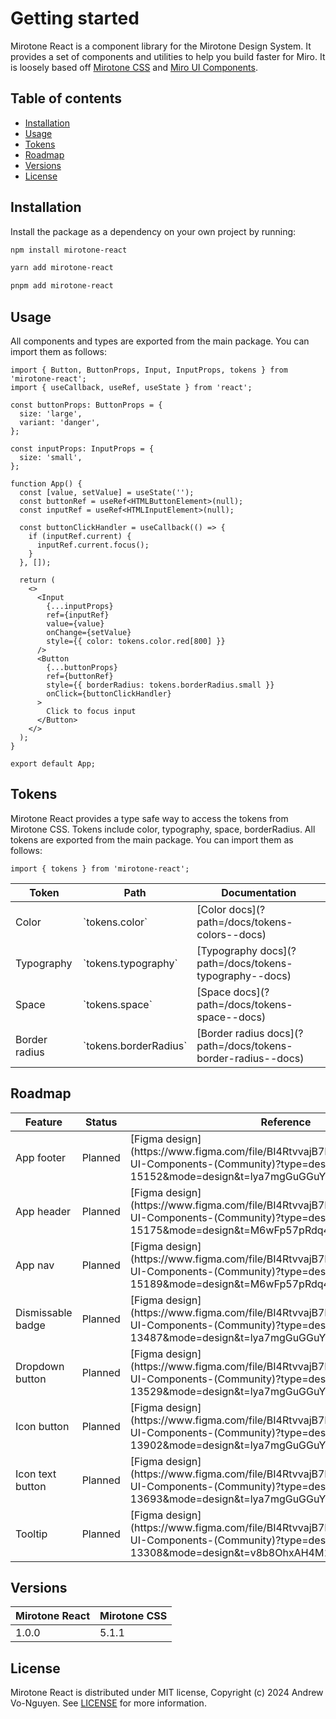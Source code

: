 
<Meta title='Getting started' />

# Getting started

Mirotone React is a component library for the Mirotone Design System. It provides a set of components and utilities to help you build faster for Miro. It is loosely based off [Mirotone CSS](https://www.mirotone.xyz/) and [Miro UI Components](https://www.figma.com/community/file/1125698230201231315/mirotone-ui-components).

## Table of contents

- [Installation](#installation)
- [Usage](#usage)
- [Tokens](#components)
- [Roadmap](#roadmap)
- [Versions](#versions)
- [License](#license)

## Installation

Install the package as a dependency on your own project by running:

```bash
npm install mirotone-react
```

```bash
yarn add mirotone-react
```

```bash
pnpm add mirotone-react
```

## Usage

All components and types are exported from the main package. You can import them as follows:

```tsx
import { Button, ButtonProps, Input, InputProps, tokens } from 'mirotone-react';
import { useCallback, useRef, useState } from 'react';

const buttonProps: ButtonProps = {
  size: 'large',
  variant: 'danger',
};

const inputProps: InputProps = {
  size: 'small',
};

function App() {
  const [value, setValue] = useState('');
  const buttonRef = useRef<HTMLButtonElement>(null);
  const inputRef = useRef<HTMLInputElement>(null);

  const buttonClickHandler = useCallback(() => {
    if (inputRef.current) {
      inputRef.current.focus();
    }
  }, []);

  return (
    <>
      <Input
        {...inputProps}
        ref={inputRef}
        value={value}
        onChange={setValue}
        style={{ color: tokens.color.red[800] }}
      />
      <Button
        {...buttonProps}
        ref={buttonRef}
        style={{ borderRadius: tokens.borderRadius.small }}
        onClick={buttonClickHandler}
      >
        Click to focus input
      </Button>
    </>
  );
}

export default App;
```

## Tokens

Mirotone React provides a type safe way to access the tokens from Mirotone CSS.
Tokens include color, typography, space, borderRadius.
All tokens are exported from the main package. You can import them as follows:

```tsx
import { tokens } from 'mirotone-react';
```

<table>
  <thead>
    <tr>
      <th>Token</th>
      <th>Path</th>
      <th>Documentation</th>
    </tr>
  </thead>
  <tbody>
    <tr>
      <td>Color</td>
      <td>`tokens.color`</td>
      <td>[Color docs](?path=/docs/tokens-colors--docs)</td>
    </tr>
    <tr>
      <td>Typography</td>
      <td>`tokens.typography`</td>
      <td>[Typography docs](?path=/docs/tokens-typography--docs)</td>
    </tr>
    <tr>
      <td>Space</td>
      <td>`tokens.space`</td>
      <td>[Space docs](?path=/docs/tokens-space--docs)</td>
    </tr>
    <tr>
      <td>Border radius</td>
      <td>`tokens.borderRadius`</td>
      <td>[Border radius docs](?path=/docs/tokens-border-radius--docs)</td>
    </tr>
  </tbody>
</table>

## Roadmap

<table>
  <thead>
    <tr>
      <th>Feature</th>
      <th>Status</th>
      <th>Reference</th>
    </tr>
  </thead>
  <tbody>
    <tr>
      <td>App footer</td>
      <td>Planned</td>
      <td>
        [Figma
        design](https://www.figma.com/file/BI4RtvvajB7E3EQHlNTL4I/Mirotone-UI-Components-(Community)?type=design&node-id=3642-15152&mode=design&t=lya7mgGuGGuYILSD-4)
      </td>
    </tr>
    <tr>
      <td>App header</td>
      <td>Planned</td>
      <td>
        [Figma
        design](https://www.figma.com/file/BI4RtvvajB7E3EQHlNTL4I/Mirotone-UI-Components-(Community)?type=design&node-id=3642-15175&mode=design&t=M6wFp57pRdq4g6Te-4)
      </td>
    </tr>
    <tr>
      <td>App nav</td>
      <td>Planned</td>
      <td>
        [Figma
        design](https://www.figma.com/file/BI4RtvvajB7E3EQHlNTL4I/Mirotone-UI-Components-(Community)?type=design&node-id=3642-15189&mode=design&t=M6wFp57pRdq4g6Te-4)
      </td>
    </tr>
    <tr>
      <td>Dismissable badge</td>
      <td>Planned</td>
      <td>
        [Figma
        design](https://www.figma.com/file/BI4RtvvajB7E3EQHlNTL4I/Mirotone-UI-Components-(Community)?type=design&node-id=3642-13487&mode=design&t=lya7mgGuGGuYILSD-4)
      </td>
    </tr>
    <tr>
      <td>Dropdown button</td>
      <td>Planned</td>
      <td>
        [Figma
        design](https://www.figma.com/file/BI4RtvvajB7E3EQHlNTL4I/Mirotone-UI-Components-(Community)?type=design&node-id=3642-13529&mode=design&t=lya7mgGuGGuYILSD-4)
      </td>
    </tr>
    <tr>
      <td>Icon button</td>
      <td>Planned</td>
      <td>
        [Figma
        design](https://www.figma.com/file/BI4RtvvajB7E3EQHlNTL4I/Mirotone-UI-Components-(Community)?type=design&node-id=3642-13902&mode=design&t=lya7mgGuGGuYILSD-4)
      </td>
    </tr>
    <tr>
      <td>Icon text button</td>
      <td>Planned</td>
      <td>
        [Figma
        design](https://www.figma.com/file/BI4RtvvajB7E3EQHlNTL4I/Mirotone-UI-Components-(Community)?type=design&node-id=3642-13693&mode=design&t=lya7mgGuGGuYILSD-4)
      </td>
    </tr>
    <tr>
      <td>Tooltip</td>
      <td>Planned</td>
      <td>
        [Figma
        design](https://www.figma.com/file/BI4RtvvajB7E3EQHlNTL4I/Mirotone-UI-Components-(Community)?type=design&node-id=3642-13308&mode=design&t=v8b8OhxAH4M1Erx0-4)
      </td>
    </tr>
  </tbody>
</table>

## Versions

<table>
  <thead>
    <tr>
      <th>Mirotone React</th>
      <th>Mirotone CSS</th>
    </tr>
  </thead>
  <tbody>
    <tr>
      <td>1.0.0</td>
      <td>5.1.1</td>
    </tr>
  </tbody>
</table>

## License

Mirotone React is distributed under MIT license, Copyright (c) 2024 Andrew Vo-Nguyen. See [LICENSE](https://github.com/andrewvo89/mirotone-react/blob/main/LICENSE) for more information.
